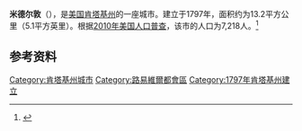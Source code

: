 {{Infobox City 
|chinese_name = 米德尔敦
|official_name = Middletown
|image_flag = 
|image_seal = 
|image_skyline = 
|image_map = <!-- 檔案不存在 KYMap-doton-Middletown.PNG -->
|map_caption =
|subdivision_type = [[國家|國家]]
|subdivision_name = {{USA}}
|leader_title = 
|leader_name = 
|subdivision_type1 = [[美國行政區劃|州]]
|subdivision_name1 = [[肯塔基州|肯塔基州]]
|subdivision_type2 = [[肯塔基州行政区划|县]]
|subdivision_name2 = Jefferson
|found_title            = 正式立市
|found_date             = 1797年
|area_total = 13.2
|area_land = 
|area_water = 
|population_as_of = 2010
|population_total = 7,218
|population_density = 
|timezone = 
|utc_offset = 
|timezone_DST = 
|utc_offset_DST = 
}}

'''米德尔敦'''（{{lang-en|'''Middletown'''}}），是[[美国|美国]][[肯塔基州|肯塔基州]]的一座城市。建立于1797年，面积约为13.2平方公里（5.1平方英里）。根据[[2010年美国人口普查|2010年美国人口普查]]，该市的人口为7,218人。<ref name=census>{{cite web |url = http://www.census.gov/prod/www/abs/decennial/ |title = Census of Population and Housing |publisher = U.S. Census Bureau |accessdate = November 18, 2011 |archive-url = https://web.archive.org/web/20060208103743/http://www.census.gov/prod/www/abs/decennial/ |archive-date = 2006-02-08 |dead-url = yes }}</ref>

== 参考资料 ==
{{reflist}}

[[Category:肯塔基州城市|Category:肯塔基州城市]]
[[Category:路易維爾都會區|Category:路易維爾都會區]]
[[Category:1797年肯塔基州建立|Category:1797年肯塔基州建立]]

{{Kentucky-stub}}